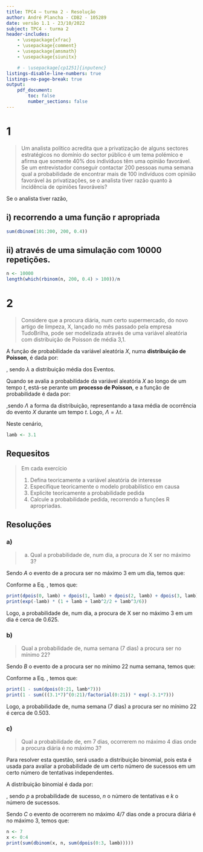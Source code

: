 ```yaml
---
title: TPC4 – turma 2 - Resolução
author: André Plancha - CDB2 - 105289
date: versão 1.1 - 23/10/2022
subject: TPC4 - turma 2
header-includes:
    - \usepackage{xfrac}
    - \usepackage{comment}
    - \usepackage{amsmath}
    - \usepackage{siunitx}

    # - \usepackage[cp1251]{inputenc}
listings-disable-line-numbers: true
listings-no-page-break: true
output:
    pdf_document:
        toc: false
        number_sections: false
---
```

# 1
> Um analista político acredita que a privatização de alguns sectores estratégicos no domínio do sector público é um tema polémico e afirma que somente 40% dos indivíduos têm uma opinião favorável.
> Se um entrevistador conseguir contactar 200 pessoas numa semana qual a probabilidade de encontrar mais de 100 indivíduos com opinião favorável às privatizações, se o analista tiver razão quanto à incidência de opiniões favoráveis?

Se o analista tiver razão,

```{=latex}
\begin{align}
P(X>100) &= \sum_{x=101}^{200} \left(\binom{200}{x} \left(0.4\right)^x \left(0.6\right)^{200-x}\right)
\end{align}
```

## i) recorrendo a uma função r apropriada

```r
sum(dbinom(101:200, 200, 0.4))
```

## ii) através de uma simulação com 10000 repetições.

```r
n <- 10000
length(which(rbinom(n, 200, 0.4) > 100))/n
```

# 2
> Considere que a procura diária, num certo supermercado, do novo artigo de limpeza, X, lançado no mês passado pela empresa TudoBrilha, pode ser modelizada através de uma variável aleatória com distribuição de Poisson de média 3,1.

A função de probabilidade da variável aleatória $X$, numa **distribuição de Poisson**, é dada por:

```{=latex}
\begin{align}
&f(k, \lambda) = P(X = k) = \frac{\lambda^k e^{-\lambda}}{k!}, \qquad k \in \mathbb{N} _0 \label{eq:poisson}
\end{align}
```
, sendo $\lambda$ a distribuição média dos Eventos.

Quando se avalia a probabilidade da variável aleatória $X$ ao longo de um tempo $t$, está-se perante um **processo de Poisson**, e a função de probabilidade é dada por:

```{=latex}
\begin {align}
&P(N(t) = k) = \frac{\Lambda^k e^{-\Lambda}}{k!} \qquad k \in \mathbb{N} _0 \label{eq:poissonProcess}
\end{align}
```
,sendo $\Lambda$ a forma da distribuição, representando a taxa média de ocorrência do evento $X$ durante um tempo $t$. Logo, $\Lambda = \lambda t$.

Neste cenário,
```{=latex}
\begin {align} \lambda = 3.1\si{\per\day} \end{align}
```

```r
lamb <- 3.1
```

## Requesitos
> Em cada exercício
>
> 1. Defina teoricamente a variável aleatória de interesse
> 2. Especifique teoricamente o modelo probabilístico em causa
> 3. Explicite teoricamente a probabilidade pedida
> 4. Calcule a probabilidade pedida, recorrendo a funções R apropriadas.

## Resoluções
### a)
> a) Qual a probabilidade de, num dia, a procura de X ser no máximo 3?

Sendo $A$ o evento de a procura ser no máximo 3 em um dia, temos que:

```{=latex}
\begin{alignat}{1}
P(A) = &P(X \leq 3) = P(X = 0) + P(X = 1) + P(X = 2) + P(X = 3)
\end{alignat}
```
Conforme a Eq. \ref{eq:poisson}, temos que:

```{=latex}
\begin{alignat}{1}
P(A) &= \frac{\lambda^0 e^{-\lambda}}{0!} + \frac{\lambda^1 e^{-\lambda}}{1!} + \frac{\lambda^2 e^{-\lambda}}{2!} + \frac{\lambda^3 e^{-\lambda}}{3!} \\
&= e^{-\lambda} \left(1 + \lambda + \frac{\lambda^2}{2} + \frac{\lambda^3}{6}\right)
\end{alignat}
```

```r
print(dpois(0, lamb) + dpois(1, lamb) + dpois(2, lamb) + dpois(3, lamb))
print(exp(-lamb) * (1 + lamb + lamb^2/2 + lamb^3/6))
```

Logo, a probabilidade de, num dia, a procura de X ser no máximo 3 em um dia é cerca de 0.625.

### b)
> Qual a probabilidade de, numa semana (7 dias) a procura ser no mínimo 22?

Sendo $B$ o evento de a procura ser no mínimo 22 numa semana, temos que:

```{=latex}
\begin{alignat}{1}
P(B) = P(X \geq 22) &= 1 - P(X < 22) \\
                    &= 1 - \sum_{k=0}^{21} P(X = k)
\end{alignat}
```

Conforme a Eq. \ref{eq:poissonProcess}, temos que:

```{=latex}
\begin{align}
P(B) &= 1 - \sum_{k=0}^{21} \frac{\Lambda^k e^{-\Lambda}}{k!}  \\
     &= 1 - \sum_{k=0}^{21} \frac{\lambda t^k}{k!} e^{-\lambda t} \\
     &= 1 - \sum_{k=0}^{21} \frac{(3.1 \cdot 7)^k}{k!} e^{-3.1 \cdot 7}
\end{align}
```

```r
print(1 - sum(dpois(0:21, lamb*7)))
print(1 - sum(((3.1*7)^(0:21)/factorial(0:21)) * exp(-3.1*7)))
```

Logo, a probabilidade de, numa semana (7 dias) a procura ser no mínimo 22 é cerca de 0.503.

### c)
> Qual a probabilidade de, em 7 dias, ocorrerem no máximo 4 dias onde a procura diária é no máximo 3?

Para resolver esta questão, será usado a distribuição binomial, pois esta é usada para avaliar a probabilidade de um certo número de sucessos em um certo número de tentativas independentes.

A distribuição binomial é dada por:
```{=latex}
\begin{align}
P(k;p,n) = \binom{n}{k} p^k (1-p)^{n-k}, \qquad k \in \mathbb{N} _0
\end{align}
```
, sendo $p$ a probabilidade de sucesso, $n$ o número de tentativas e $k$ o número de sucessos.

Sendo $C$ o evento de ocorrerem no máximo 4/7 dias onde a procura diária é no máximo 3,  temos que:

```{=latex}
\begin{align}
P(C) &= \sum_{k=0}^{4} P(k;P(A), 7) \\
     &= \sum_{k=0}^{4} \binom{7}{k} P(A)^k (1-P(A))^{7-k}
\end{align}
```


```r
n <- 7
x <- 0:4
print(sum(dbinom(x, n, sum(dpois(0:3, lamb)))))
```
